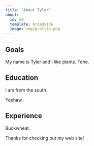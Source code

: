 ```yaml
---
title: "About Tyler"
about:
  id: me
  template: broadside
  image: img/profile.png
---
```


:::{#me}

## Goals
My name is Tyler and I like plants. Tehe.

## Education
I am from the south. 

Yeehaw.


## Experience
Buckwheat. 

:::

Thanks for checking out my web site!

